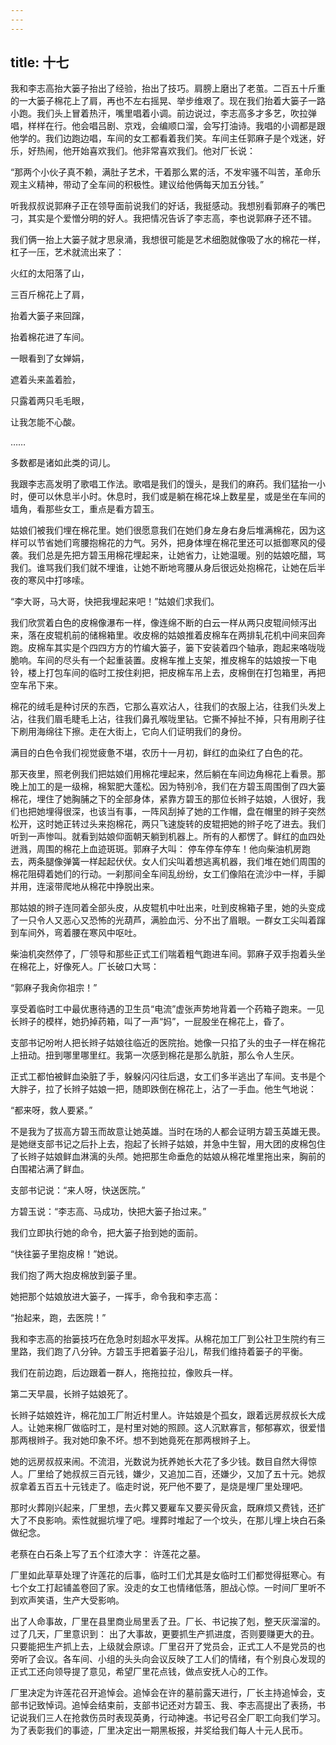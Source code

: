 ```yaml
---
---
---
```

title: 十七
---



我和李志高抬大篓子抬出了经验，抬出了技巧。肩膀上磨出了老茧。二百五十斤重的一大篓子棉花上了肩，再也不左右摇晃、举步维艰了。现在我们抬着大篓子一路小跑。我们头上冒着热汗，嘴里唱着小调。前边说过，李志高多才多艺，吹拉弹唱，样样在行。他会唱吕剧、京戏，会编顺口溜，会写打油诗。我唱的小调都是跟他学的。我们边跑边唱，车间的女工都看着我们笑。车间主任郭麻子是个戏迷，好乐，好热闹，他开始喜欢我们。他非常喜欢我们。他对厂长说：

“那两个小伙子真不赖，满肚子艺术，干着那么累的活，不发牢骚不叫苦，革命乐观主义精神，带动了全车间的积极性。建议给他俩每天加五分钱。”

听我叔叔说郭麻子正在领导面前说我们的好话，我挺感动。我想别看郭麻子的嘴巴刁，其实是个爱憎分明的好人。我把情况告诉了李志高，李也说郭麻子还不错。

我们俩一抬上大篓子就才思泉涌，我想很可能是艺术细胞就像吸了水的棉花一样，杠子一压，艺术就流出来了：

火红的太阳落了山，

三百斤棉花上了肩，

抬着大篓子来回蹿，

抬着棉花进了车间。

一眼看到了女婵娟，

遮着头来盖着脸，

只露着两只毛毛眼，

让我怎能不心酸。

……

多数都是诸如此类的词儿。

我跟李志高发明了歌唱工作法。歌唱是我们的馒头，是我们的麻药。我们猛抬一小时，便可以休息半小时。休息时，我们或是躺在棉花垛上数星星，或是坐在车间的墙角，看那些女工，重点是看方碧玉。

姑娘们被我们埋在棉花里。她们很愿意我们在她们身左身右身后堆满棉花，因为这样可以节省她们弯腰抱棉花的力气。另外，把身体埋在棉花里还可以抵御寒风的侵袭。我们总是先把方碧玉用棉花埋起来，让她省力，让她温暖。别的姑娘吃醋，骂我们。谁骂我们我们就不埋谁，让她不断地弯腰从身后很远处抱棉花，让她在后半夜的寒风中打哆嗦。

“李大哥，马大哥，快把我埋起来吧！”姑娘们求我们。

我们欣赏着白色的皮棉像瀑布一样，像连绵不断的白云一样从两只皮辊间倾泻出来，落在皮辊机前的储棉箱里。收皮棉的姑娘推着皮棉车在两排轧花机中间来回奔跑。皮棉车其实是个四四方方的竹编大篓子，篓下安装着四个轴承，跑起来咯咙咙脆响。车间的尽头有一个起重装置。皮棉车推上支架，推皮棉车的姑娘按一下电铃，楼上打包车间的临时工按住刹把，把皮棉车吊上去，皮棉倒在打包箱里，再把空车吊下来。

棉花的绒毛是种讨厌的东西，它那么喜欢沾人，往我们的衣服上沾，往我们头发上沾，往我们眉毛睫毛上沾，往我们鼻孔喉咙里钻。它撕不掉扯不掉，只有用刷子往下刷用海绵往下擦。走在大街上，它向人们证明我们的身份。

满目的白色令我们视觉疲惫不堪，农历十一月初，鲜红的血染红了白色的花。

那天夜里，照老例我们把姑娘们用棉花埋起来，然后躺在车间边角棉花上看景。那晚上加工的是一级棉，棉絮肥大蓬松。因为特别冷，我们在方碧玉周围倒了四大篓棉花，埋住了她胸脯之下的全部身体，紧靠方碧玉的那位长辫子姑娘，人很好，我们也把她埋得很深，也该当有事，一阵风刮掉了她的工作帽，盘在帽里的辫子突然松开，这时她正转过头来抱棉花，两只飞速旋转的皮辊把她的辫子吃了进去。我们听到一声惨叫。就看到姑娘仰面朝天躺到机器上。所有的人都愣了。鲜红的血四处迸溅，周围的棉花上血迹斑斑。郭麻子大叫： 停车停车停车！他向柴油机房跑去，两条腿像弹簧一样起起伏伏。女人们尖叫着想逃离机器，我们堆在她们周围的棉花阻碍着她们的行动。一刹那间全车间乱纷纷，女工们像陷在流沙中一样，手脚并用，连滚带爬地从棉花中挣脱出来。

那姑娘的辫子连同着全部头皮，从皮辊机中吐出来，吐到皮棉箱子里，她的头变成了一只令人又恶心又恐怖的光葫芦，满脸血污、分不出了眉眼。一群女工尖叫着蹿到车间外，弯着腰在寒风中呕吐。

柴油机突然停了，厂领导和那些正式工们喘着粗气跑进车间。郭麻子双手抱着头坐在棉花上，好像死人。厂长破口大骂：

“郭麻子我肏你祖宗！”

享受着临时工中最优惠待遇的卫生员“电流”虚张声势地背着一个药箱子跑来。一见长辫子的模样，她扔掉药箱，叫了一声“妈”，一屁股坐在棉花上，昏了。

支部书记吩咐人把长辫子姑娘往临近的医院抬。她像一只掐了头的虫子一样在棉花上扭动。扭到哪里哪里红。我第一次感到棉花是那么肮脏，那么令人生厌。

正式工都怕被鲜血染脏了手，躲躲闪闪往后退，女工们多半逃出了车间。支书是个大胖子，拉了长辫子姑娘一把，随即跌倒在棉花上，沾了一手血。他生气地说：

“都来呀，救人要紧。”

不是我为了拔高方碧玉而故意让她英雄。当时在场的人都会证明方碧玉英雄无畏。是她继支部书记之后扑上去，抱起了长辫子姑娘，并急中生智，用大团的皮棉包住了长辫子姑娘鲜血淋漓的头颅。她把那生命垂危的姑娘从棉花堆里拖出来，胸前的白围裙沾满了鲜血。

支部书记说：“来人呀，快送医院。”

方碧玉说：“李志高、马成功，快把大篓子抬过来。”

我们立即执行她的命令，把大篓子抬到她的面前。

“快往篓子里抱皮棉！”她说。

我们抱了两大抱皮棉放到篓子里。

她把那个姑娘放进大篓子，一挥手，命令我和李志高：

“抬起来，跑，去医院！”

我和李志高的抬篓技巧在危急时刻超水平发挥。从棉花加工厂到公社卫生院约有三里路，我们跑了八分钟。方碧玉手把着篓子沿儿，帮我们维持着篓子的平衡。

我们在前边跑，后边跟着一群人，拖拖拉拉，像败兵一样。

第二天早晨，长辫子姑娘死了。

长辫子姑娘姓许，棉花加工厂附近村里人。许姑娘是个孤女，跟着远房叔叔长大成人。让她来棉厂做临时工，是村里对她的照顾。这人沉默寡言，郁郁寡欢，很爱惜那两根辫子。我对她印象不坏。想不到她竟死在那两根辫子上。

她的远房叔叔来闹。不流泪，光数说为抚养她长大花了多少钱。数目自然大得惊人。厂里给了她叔叔三百元钱，嫌少，又追加二百，还嫌少，又加了五十元。她叔叔拿着五百五十元钱走了。临走时说，死尸他不要了，是烧是埋厂里处理吧。

那时火葬刚兴起来，厂里想，去火葬又要雇车又要买骨灰盒，既麻烦又费钱，还扩大了不良影响。索性就掘坑埋了吧。埋葬时堆起了一个坟头，在那儿埋上块白石条做纪念。

老蔡在白石条上写了五个红漆大字： 许莲花之墓。

厂里如此草草处理了许莲花的后事，临时工们尤其是女临时工们都觉得挺寒心。有七个女工打起铺盖卷回了家。没走的女工也情绪低落，胆战心惊。一时间厂里听不到欢声笑语，生产大受影响。

出了人命事故，厂里在县里商业局里丢了丑。厂长、书记挨了剋，整天灰溜溜的。过了几天，厂里意识到： 出了大事故，更要抓生产抓进度，否则要赚更大的丑。只要能把生产抓上去，上级就会原谅。厂里召开了党员会，正式工人不是党员的也旁听了会议。各车间、小组的头头向会议反映了工人们的情绪，有个别良心发现的正式工还向领导提了意见，希望厂里花点钱，做点安抚人心的工作。

厂里决定为许莲花召开追悼会。追悼会在许的墓前露天进行，厂长主持追悼会，支部书记致悼词。追悼会结束前，支部书记还对方碧玉、我、李志高提出了表扬，书记说我们三人在抢救伤员时表现英勇，行动神速。书记号召全厂职工向我们学习。为了表彰我们的事迹，厂里决定出一期黑板报，并奖给我们每人十元人民币。
